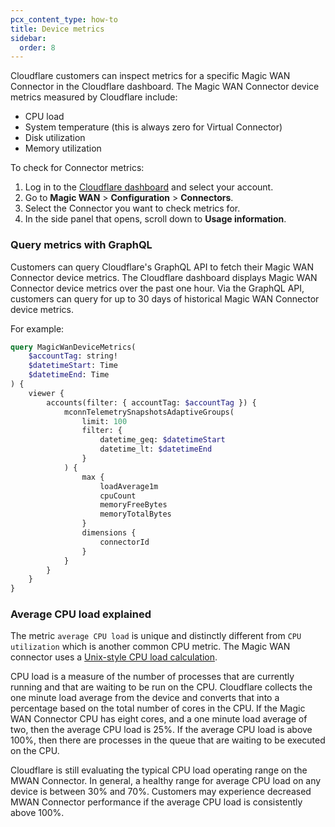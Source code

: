 ```yaml
---
pcx_content_type: how-to
title: Device metrics
sidebar:
  order: 8
---
```


Cloudflare customers can inspect metrics for a specific Magic WAN Connector in the Cloudflare dashboard. The Magic WAN Connector device metrics measured by Cloudflare include:

- CPU load
- System temperature (this is always zero for Virtual Connector)
- Disk utilization
- Memory utilization

To check for Connector metrics:

1. Log in to the [Cloudflare dashboard](https://dash.cloudflare.com/) and select your account.
2. Go to **Magic WAN** > **Configuration** > **Connectors**.
3. Select the Connector you want to check metrics for.
4. In the side panel that opens, scroll down to **Usage information**.

### Query metrics with GraphQL

Customers can query Cloudflare's GraphQL API to fetch their Magic WAN Connector device metrics. The Cloudflare dashboard displays Magic WAN Connector device metrics over the past one hour. Via the GraphQL API, customers can query for up to 30 days of historical Magic WAN Connector device metrics.

For example:

```graphql graphql-api-explorer
query MagicWanDeviceMetrics(
	$accountTag: string!
	$datetimeStart: Time
	$datetimeEnd: Time
) {
	viewer {
		accounts(filter: { accountTag: $accountTag }) {
			mconnTelemetrySnapshotsAdaptiveGroups(
				limit: 100
				filter: {
					datetime_geq: $datetimeStart
					datetime_lt: $datetimeEnd
				}
			) {
				max {
					loadAverage1m
					cpuCount
					memoryFreeBytes
					memoryTotalBytes
				}
				dimensions {
					connectorId
				}
			}
		}
	}
}
```

### Average CPU load explained

The metric `average CPU load` is unique and distinctly different from `CPU utilization` which is another common CPU metric. The Magic WAN connector uses a [Unix-style CPU load calculation](<https://en.wikipedia.org/wiki/Load_(computing)>).

CPU load is a measure of the number of processes that are currently running and that are waiting to be run on the CPU. Cloudflare collects the one minute load average from the device and converts that into a percentage based on the total number of cores in the CPU. If the Magic WAN Connector CPU has eight cores, and a one minute load average of two, then the average CPU load is 25%. If the average CPU load is above 100%, then there are processes in the queue that are waiting to be executed on the CPU.

Cloudflare is still evaluating the typical CPU load operating range on the MWAN Connector. In general, a healthy range for average CPU load on any device is between 30% and 70%. Customers may experience decreased MWAN Connector performance if the average CPU load is consistently above 100%.
